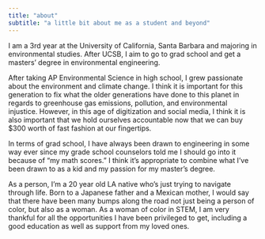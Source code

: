 ```yaml
---
title: "about"
subtitle: "a little bit about me as a student and beyond"
---
```


I am a 3rd year at the University of California, Santa Barbara and majoring in environmental studies. After UCSB, I aim to go to grad school and get a masters' degree in environmental engineering. 

After taking AP Environmental Science in high school, I grew passionate about the environment and climate change. I think it is important for this generation to fix what the older generations have done to this planet in regards to greenhouse gas emissions, pollution, and environmental injustice. However, in this age of digitization and social media, I think it is also important that we hold ourselves accountable now that we can buy $300 worth of fast fashion at our fingertips. 

In terms of grad school, I have always been drawn to engineering in some way ever since my grade school counselors told me I should go into it because of "my math scores." I think it's appropriate to combine what I've been drawn to as a kid and my passion for my master's degree. 


As a person, I'm a 20 year old LA native who's just trying to navigate through life. Born to a Japanese father and a Mexican mother, I would say that there have been many bumps along the road not just being a person of color, but also as a woman. As a woman of color in STEM, I am very thankful for all the opportunities I have been privileged to get, including a good education as well as support from my loved ones. 